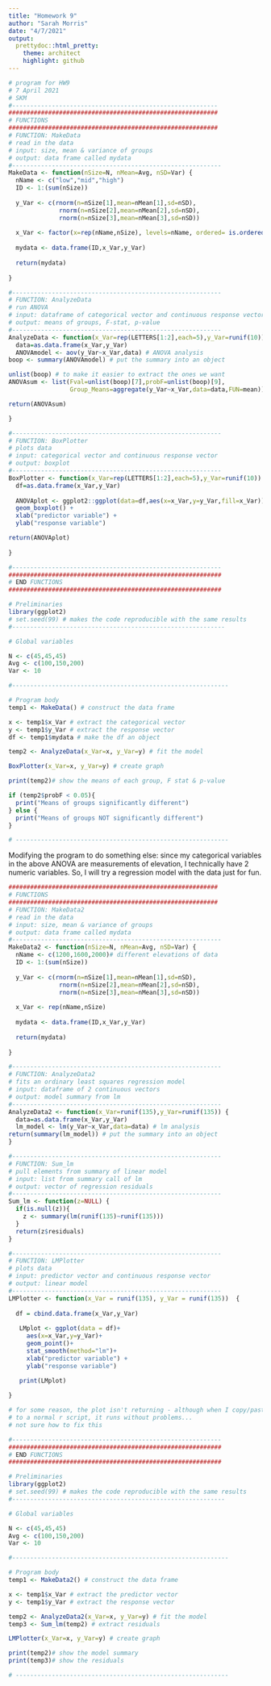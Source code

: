 ```yaml
---
title: "Homework 9"
author: "Sarah Morris"
date: "4/7/2021"
output:
  prettydoc::html_pretty:
    theme: architect
    highlight: github
---
```


```r
# program for HW9
# 7 April 2021
# SKM
#---------------------------------------------------------
##########################################################
# FUNCTIONS
##########################################################
# FUNCTION: MakeData
# read in the data
# input: size, mean & variance of groups
# output: data frame called mydata
#----------------------------------------------------------
MakeData <- function(nSize=N, nMean=Avg, nSD=Var) {
  nName <- c("low","mid","high")
  ID <- 1:(sum(nSize))
  
  y_Var <- c(rnorm(n=nSize[1],mean=nMean[1],sd=nSD),
              rnorm(n=nSize[2],mean=nMean[2],sd=nSD),
              rnorm(n=nSize[3],mean=nMean[3],sd=nSD))
  
  x_Var <- factor(x=rep(nName,nSize), levels=nName, ordered= is.ordered(nName)) 
  
  mydata <- data.frame(ID,x_Var,y_Var) 
  
  return(mydata)
  
}

#----------------------------------------------------------
# FUNCTION: AnalyzeData
# run ANOVA
# input: dataframe of categorical vector and continuous response vector
# output: means of groups, F-stat, p-value
#----------------------------------------------------------
AnalyzeData <- function(x_Var=rep(LETTERS[1:2],each=5),y_Var=runif(10)) {
  data=as.data.frame(x_Var,y_Var)
  ANOVAmodel <- aov(y_Var~x_Var,data) # ANOVA analysis
boop <- summary(ANOVAmodel) # put the summary into an object

unlist(boop) # to make it easier to extract the ones we want
ANOVAsum <- list(Fval=unlist(boop)[7],probF=unlist(boop)[9], 
                 Group_Means=aggregate(y_Var~x_Var,data=data,FUN=mean))

return(ANOVAsum) 

}

#----------------------------------------------------------
# FUNCTION: BoxPlotter
# plots data
# input: categorical vector and continuous response vector
# output: boxplot
#----------------------------------------------------------
BoxPlotter <- function(x_Var=rep(LETTERS[1:2],each=5),y_Var=runif(10)) {
  df=as.data.frame(x_Var,y_Var)
  
  ANOVAplot <- ggplot2::ggplot(data=df,aes(x=x_Var,y=y_Var,fill=x_Var)) +
  geom_boxplot() +
  xlab("predictor variable") +
  ylab("response variable")

return(ANOVAplot)
  
}

#----------------------------------------------------------
###########################################################
# END FUNCTIONS
###########################################################

# Preliminaries
library(ggplot2)
# set.seed(99) # makes the code reproducible with the same results
#-----------------------------------------------------------

# Global variables

N <- c(45,45,45) 
Avg <- c(100,150,200) 
Var <- 10

#------------------------------------------------------------

# Program body
temp1 <- MakeData() # construct the data frame

x <- temp1$x_Var # extract the categorical vector
y <- temp1$y_Var # extract the response vector
df <- temp1$mydata # make the df an object

temp2 <- AnalyzeData(x_Var=x, y_Var=y) # fit the model

BoxPlotter(x_Var=x, y_Var=y) # create graph

print(temp2)# show the means of each group, F stat & p-value

if (temp2$probF < 0.05){
  print("Means of groups significantly different")
} else {
  print("Means of groups NOT significantly different")
}

# -----------------------------------------------------------
```
  
Modifying the program to do something else: since my categorical variables in the above ANOVA are measurements of elevation, I technically have 2 numeric variables. So, I will try a regression model with the data just for fun.  

```r

##########################################################
# FUNCTIONS
##########################################################
# FUNCTION: MakeData2
# read in the data
# input: size, mean & variance of groups
# output: data frame called mydata
#----------------------------------------------------------
MakeData2 <- function(nSize=N, nMean=Avg, nSD=Var) {
  nName <- c(1200,1600,2000)# different elevations of data
  ID <- 1:(sum(nSize))
  
  y_Var <- c(rnorm(n=nSize[1],mean=nMean[1],sd=nSD),
              rnorm(n=nSize[2],mean=nMean[2],sd=nSD),
              rnorm(n=nSize[3],mean=nMean[3],sd=nSD))
  
  x_Var <- rep(nName,nSize)
  
  mydata <- data.frame(ID,x_Var,y_Var) 
  
  return(mydata)
  
}

#----------------------------------------------------------
# FUNCTION: AnalyzeData2
# fits an ordinary least squares regression model
# input: dataframe of 2 continuous vectors
# output: model summary from lm
#----------------------------------------------------------
AnalyzeData2 <- function(x_Var=runif(135),y_Var=runif(135)) {
  data=as.data.frame(x_Var,y_Var)
  lm_model <- lm(y_Var~x_Var,data=data) # lm analysis
return(summary(lm_model)) # put the summary into an object
}

#----------------------------------------------------------
# FUNCTION: Sum_lm
# pull elements from summary of linear model
# input: list from summary call of lm
# output: vector of regression residuals
#----------------------------------------------------------
Sum_lm <- function(z=NULL) {
  if(is.null(z)){
    z <- summary(lm(runif(135)~runif(135)))
  }
  return(z$residuals)
}

#----------------------------------------------------------
# FUNCTION: LMPlotter
# plots data
# input: predictor vector and continuous response vector
# output: linear model
#----------------------------------------------------------
LMPlotter <- function(x_Var = runif(135), y_Var = runif(135))  {
  
  df = cbind.data.frame(x_Var,y_Var)
  
   LMplot <- ggplot(data = df)+ 
     aes(x=x_Var,y=y_Var)+ 
     geom_point()+ 
     stat_smooth(method="lm")+ 
     xlab("predictor variable") + 
     ylab("response variable")
 
   print(LMplot)

}

# for some reason, the plot isn't returning - although when I copy/paste this code
# to a normal r script, it runs without problems...
# not sure how to fix this

#----------------------------------------------------------
###########################################################
# END FUNCTIONS
###########################################################

# Preliminaries
library(ggplot2)
# set.seed(99) # makes the code reproducible with the same results
#-----------------------------------------------------------

# Global variables

N <- c(45,45,45) 
Avg <- c(100,150,200) 
Var <- 10

#------------------------------------------------------------

# Program body
temp1 <- MakeData2() # construct the data frame

x <- temp1$x_Var # extract the predictor vector
y <- temp1$y_Var # extract the response vector

temp2 <- AnalyzeData2(x_Var=x, y_Var=y) # fit the model
temp3 <- Sum_lm(temp2) # extract residuals

LMPlotter(x_Var=x, y_Var=y) # create graph

print(temp2)# show the model summary
print(temp3)# show the residuals

# -----------------------------------------------------------
```
